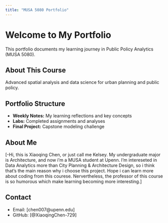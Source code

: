 ```yaml
---
title: "MUSA 5080 Portfolio"
---
```


# Welcome to My Portfolio

This portfolio documents my learning journey in Public Policy Analytics (MUSA 5080).

## About This Course
Advanced spatial analysis and data science for urban planning and public policy.

## Portfolio Structure
- **Weekly Notes:** My learning reflections and key concepts
- **Labs:** Completed assignments and analyses
- **Final Project:** Capstone modeling challenge

## About Me
[-Hi, this is Xiaoqing Chen, or just call me Kelsey. My undergraduate major is Architecture, and now i'm a MUSA student at Upenn. I'm intereseted in Data Analytics more than City Planning & Architecture Design, so i think that's the main reason why i choose this project. Hope i can learn more about coding from this courese. Nervertheless, the professor of this course is so humorous which make learning becoming more interesting.]

## Contact
- Email: [chen007@upenn.edu]
- GitHub: [@XiaoqingChen-729]
